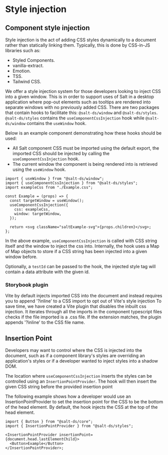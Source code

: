 
<Meta title="Documentation/Style injection" />

# Style injection

## Component style injection

Style injection is the act of adding CSS styles dynamically to a document rather than statically linking them.
Typically, this is done by CSS-in-JS libraries such as:

- Styled Components.
- vanilla-extract.
- Emotion.
- TSS.
- Tailwind CSS.

We offer a style injection system for those developers looking to inject CSS into a given window.
This is in order to support uses of Salt in a desktop application where pop-out elements such as tooltips are rendered into separate windows with no previously added CSS.
There are two packages that contain hooks to facilitate this: `@salt-ds/window` and `@salt-ds/styles`.
`@salt-ds/styles` contains the `useComponentCssInjection` hook while `@salt-ds/window` contains the `useWindow` hook.

Below is an example component demonstrating how these hooks should be used:

- All Salt component CSS must be imported using the default export, the imported CSS should be injected by calling the `useComponentCssInjection` hook.
- The current window the component is being rendered into is retrieved using the `useWindow` hook.

```tsx
import { useWindow } from "@salt-ds/window";
import { useComponentCssInjection } from "@salt-ds/styles";
import exampleCss from "./Example.css";

const Example = (props) => {
  const targetWindow = useWindow();
  useComponentCssInjection({
    css: exampleCss,
    window: targetWindow,
  });

  return <svg className="saltExample-svg">{props.children}</svg>;
};
```

In the above example, `useComponentCssInjection` is called with CSS string itself and the window to inject the css into.
Internally, the hook uses a Map of Map objects to store if a CSS string has been injected into a given window before.

Optionally, a `testId` can be passed to the hook, the injected style tag will contain a data attribute with the given id.

### Storybook plugin

Vite by default injects imported CSS into the document and instead requires you to append '?inline' to a CSS import to opt out of Vite's style injection
To save time, we have created a Vite plugin that disables the inbuilt css injection. It iterates through all the imports in the component typescript files checks if the file imported is a .css file.
If the extension matches, the plugin appends '?inline' to the CSS file name.

## Insertion Point

Developers may want to control where the CSS is injected into the document, such as if a component library's styles are overriding an application's styles or if a developer wanted to inject styles into a shadow DOM.

The location where `useComponentCssInjection` inserts the styles can be controlled using an `InsertionPointProvider`. The hook will then insert the given CSS string before the provided insertion point

The following example shows how a developer would use an InsertionPointProvider to set the insertion point for the CSS to be the bottom of the head element. By default, the hook injects the CSS at the top of the head element.

```tsx
import { Button } from "@salt-ds/core";
import { InsertionPointProvider } from "@salt-ds/styles";

<InsertionPointProvider insertionPoint={document.head.lastElementChild}>
  <Button>Example</Button>
</InsertionPointProvider>;
```
